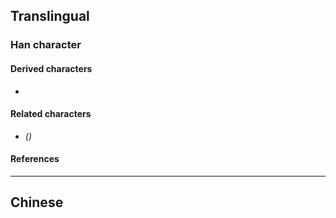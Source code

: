 {{also|鸟|烏}}
{{character info}}
==Translingual==

===Han character===
{{Han char|rn=4|rad=丿|as=03|sn=4|four=27127|canj=HSM|ids=⿱丿⿹⿺㇉𠃌一}}

====Derived characters====
* {{l|mul|[[𠆿]], [[呜]], [[坞]], [[𬮻]], [[𤆡]], [[钨]], [[𠛆]], [[邬]], [[𫲻]]}}

====Related characters====
* {{l|mul|[[烏]]}} ''({{w|Traditional Chinese}})''

====References====
{{Han ref|kx=0082.051|hdz=10034.100|uh=4E4C}}

----

==Chinese==
{{zh-see|烏}}